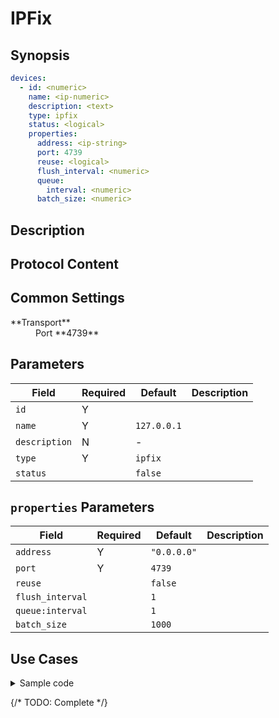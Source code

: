 # IPFix

## Synopsis

```yaml
devices:
  - id: <numeric>
    name: <ip-numeric>
    description: <text>
    type: ipfix
    status: <logical>
    properties:
      address: <ip-string>
      port: 4739
      reuse: <logical>
      flush_interval: <numeric>
      queue:
        interval: <numeric>
      batch_size: <numeric>
```

## Description

## Protocol Content

## Common Settings

<dl>
  <dt>**Transport**</dt>
  <dd>Port **4739**</dd>
</dl>

## Parameters

|Field|Required|Default|Description|
|---|---|---|---|
|`id`|Y|||
|`name`|Y|`127.0.0.1`||
|`description`|N|-||
|`type`|Y|`ipfix`||
|`status`||`false`||

## `properties` Parameters

|Field|Required|Default|Description|
|---|---|---|---|
|`address`|Y|`"0.0.0.0"`||
|`port`|Y|`4739`||
|`reuse`||`false`||
|`flush_interval`||`1`||
|`queue:interval`||`1`||
|`batch_size`||`1000`||

## Use Cases

<details>
<summary>Sample code</summary>

The YAML file is as follows:

```yaml
devices:
  - id: 325567456
    name: 127.0.0.1
    description: ipfix
    type: ipfix
    status: false
    properties:
      address: "0.0.0.0"
      port: 4739
      reuse: false
      flush_interval: 1
      queue:
        interval: 1
      batch_size: 1000
```
</details>

{/* TODO: Complete */}